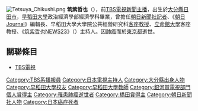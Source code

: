 [[File:Tetsuya_Chikushi.png|thumb]]
{{unreferenced|time=2010-10-23T12:08:28+00:00}}
{{japanese
|image    =
|japanese = 筑紫 哲也
|kana     = ちくし てつや
|romaji   = Chikushi Tetsuya
}}
'''筑紫哲也'''（{{bd|1935年|6月23日|2008年|11月7日|Chikushi Tetsuya}}），前[[TBS電視|TBS電視]][[新聞主播|新聞主播]]，出生於[[大分縣|大分縣]][[日田市|日田市]]，[[早稻田大學|早稻田大學]]政治經濟學部經濟學科畢業，曾擔任[[朝日新聞社|朝日新聞社]][[記者|記者]]、《[[朝日Journal|朝日Journal]]》編輯長、早稻田大學大學院公共經營研究科[[客座教授|客座教授]]、[[立命館大學|立命館大學]]客座教授、《[[NEWS23|筑紫哲也NEWS23]]》（{{lang|ja|筑紫哲也 NEWS23}}）主持人。因[[肺癌|肺癌]]而於[[東京都|東京都]]逝世。

== 關聯條目 ==
* [[TBS電視|TBS電視]]

{{銀河賞個人賞}}
{{Authority control}}

{{DEFAULTSORT:Chikushi Tetsuya}}
[[Category:TBS系播報員|Category:TBS系播報員]]
[[Category:日本電視主持人|Category:日本電視主持人]]
[[Category:大分縣出身人物|Category:大分縣出身人物]]
[[Category:早稻田大學校友|Category:早稻田大學校友]]
[[Category:早稻田大學教師|Category:早稻田大學教師]]
[[Category:銀河賞電視部門個人賞得主|Category:銀河賞電視部門個人賞得主]]
[[Category:罹患肺癌逝世者|Category:罹患肺癌逝世者]]
[[Category:橋田賞得主|Category:橋田賞得主]]
[[Category:朝日新聞社人物|Category:朝日新聞社人物]]
[[Category:日本癌症死者|Category:日本癌症死者]]